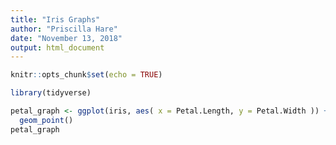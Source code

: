 ```yaml
---
title: "Iris Graphs"
author: "Priscilla Hare"
date: "November 13, 2018"
output: html_document
---
```


```r
knitr::opts_chunk$set(echo = TRUE)
```

```r
library(tidyverse)
```

```r
petal_graph <- ggplot(iris, aes( x = Petal.Length, y = Petal.Width )) +
  geom_point()
petal_graph


```

